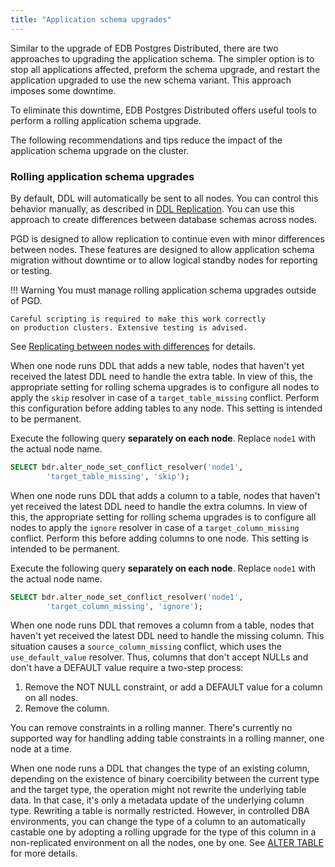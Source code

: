 ```yaml
---
title: "Application schema upgrades"
---
```


Similar to the upgrade of EDB Postgres Distributed, there are two
approaches to upgrading the application schema. The simpler option is to
stop all applications affected, preform the schema upgrade, and restart the
application upgraded to use the new schema variant. This approach
imposes some downtime.

To eliminate this downtime, EDB Postgres Distributed offers useful tools to
perform a rolling application schema upgrade.

The following recommendations and tips reduce the impact of the
application schema upgrade on the cluster.

### Rolling application schema upgrades

By default, DDL will automatically be sent to all nodes. You can control this behavior
manually, as described in
[DDL Replication](../ddl/). You can use this approach
to create differences between database schemas across nodes.

PGD is designed to allow replication to continue even with minor
differences between nodes. These features are designed to allow
application schema migration without downtime or to allow logical
standby nodes for reporting or testing.

!!! Warning
    You must manage rolling application schema upgrades outside of PGD.

    Careful scripting is required to make this work correctly
    on production clusters. Extensive testing is advised.

See [Replicating between nodes with differences](../appusage/) for details.

When one node runs DDL that adds a new table, nodes that haven't
yet received the latest DDL need to handle the extra table.
In view of this, the appropriate setting for rolling schema upgrades
is to configure all nodes to apply the `skip` resolver in case of a
`target_table_missing` conflict. Perform this configuration before adding tables to any
node. This setting is intended to be permanent.

Execute the following query **separately on each node**. Replace `node1` with the actual
node name.

```sql
SELECT bdr.alter_node_set_conflict_resolver('node1',
		'target_table_missing', 'skip');
```

When one node runs DDL that adds a column to a table, nodes that haven't
yet received the latest DDL need to handle the extra columns.
In view of this, the appropriate setting for rolling schema
upgrades is to configure all nodes to apply the `ignore` resolver in
case of a `target_column_missing` conflict. Perform this before adding columns to
one node. This setting is intended to be
permanent.

Execute the following query **separately on each node**. Replace `node1` with the actual
node name.

```sql
SELECT bdr.alter_node_set_conflict_resolver('node1',
		'target_column_missing', 'ignore');
```

When one node runs DDL that removes a column from a table, nodes that
haven't yet received the latest DDL need to handle the missing column.
This situation causes a `source_column_missing` conflict, which uses
the `use_default_value` resolver. Thus, columns that don't
accept NULLs and don't have a DEFAULT value require a two-step process:

1. Remove the NOT NULL constraint, or add a DEFAULT value for a column
   on all nodes.
2. Remove the column.

You can remove constraints in a rolling manner.
There's currently no supported way for handling adding table
constraints in a rolling manner, one node at a time.

When one node runs a DDL that changes the type of an existing column,
depending on the existence of binary coercibility between the current
type and the target type, the operation might not rewrite the underlying
table data. In that case, it's only a metadata update of the
underlying column type. Rewriting a table is normally restricted.
However, in controlled DBA environments, you can change
the type of a column to an automatically castable one by adopting
a rolling upgrade for the type of this column in a non-replicated
environment on all the nodes, one by one. See [ALTER TABLE](../ddl/#alter-table) for more details.
